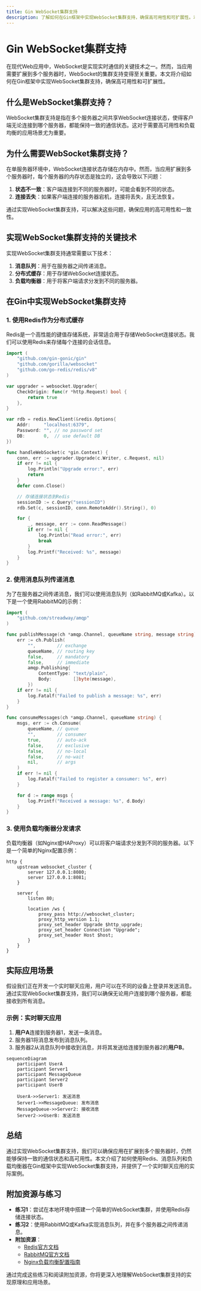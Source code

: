 ```yaml
---
title: Gin WebSocket集群支持
description: 了解如何在Gin框架中实现WebSocket集群支持，确保高可用性和可扩展性。本文将从基础概念到实际应用逐步讲解，适合初学者。
---
```


# Gin WebSocket集群支持

在现代Web应用中，WebSocket是实现实时通信的关键技术之一。然而，当应用需要扩展到多个服务器时，WebSocket的集群支持变得至关重要。本文将介绍如何在Gin框架中实现WebSocket集群支持，确保高可用性和可扩展性。

## 什么是WebSocket集群支持？

WebSocket集群支持是指在多个服务器之间共享WebSocket连接状态，使得客户端无论连接到哪个服务器，都能保持一致的通信状态。这对于需要高可用性和负载均衡的应用场景尤为重要。

## 为什么需要WebSocket集群支持？

在单服务器环境中，WebSocket连接状态存储在内存中。然而，当应用扩展到多个服务器时，每个服务器的内存状态是独立的，这会导致以下问题：

1. **状态不一致**：客户端连接到不同的服务器时，可能会看到不同的状态。
2. **连接丢失**：如果客户端连接的服务器宕机，连接将丢失，且无法恢复。

通过实现WebSocket集群支持，可以解决这些问题，确保应用的高可用性和一致性。

## 实现WebSocket集群支持的关键技术

实现WebSocket集群支持通常需要以下技术：

1. **消息队列**：用于在服务器之间传递消息。
2. **分布式缓存**：用于存储WebSocket连接状态。
3. **负载均衡器**：用于将客户端请求分发到不同的服务器。

## 在Gin中实现WebSocket集群支持

### 1. 使用Redis作为分布式缓存

Redis是一个高性能的键值存储系统，非常适合用于存储WebSocket连接状态。我们可以使用Redis来存储每个连接的会话信息。

```go
import (
    "github.com/gin-gonic/gin"
    "github.com/gorilla/websocket"
    "github.com/go-redis/redis/v8"
)

var upgrader = websocket.Upgrader{
    CheckOrigin: func(r *http.Request) bool {
        return true
    },
}

var rdb = redis.NewClient(&redis.Options{
    Addr:     "localhost:6379",
    Password: "", // no password set
    DB:       0,  // use default DB
})

func handleWebSocket(c *gin.Context) {
    conn, err := upgrader.Upgrade(c.Writer, c.Request, nil)
    if err != nil {
        log.Println("Upgrade error:", err)
        return
    }
    defer conn.Close()

    // 存储连接状态到Redis
    sessionID := c.Query("sessionID")
    rdb.Set(c, sessionID, conn.RemoteAddr().String(), 0)

    for {
        _, message, err := conn.ReadMessage()
        if err != nil {
            log.Println("Read error:", err)
            break
        }
        log.Printf("Received: %s", message)
    }
}
```

### 2. 使用消息队列传递消息

为了在服务器之间传递消息，我们可以使用消息队列（如RabbitMQ或Kafka）。以下是一个使用RabbitMQ的示例：

```go
import (
    "github.com/streadway/amqp"
)

func publishMessage(ch *amqp.Channel, queueName string, message string) {
    err := ch.Publish(
        "",        // exchange
        queueName, // routing key
        false,     // mandatory
        false,     // immediate
        amqp.Publishing{
            ContentType: "text/plain",
            Body:        []byte(message),
        })
    if err != nil {
        log.Fatalf("Failed to publish a message: %s", err)
    }
}

func consumeMessages(ch *amqp.Channel, queueName string) {
    msgs, err := ch.Consume(
        queueName, // queue
        "",        // consumer
        true,      // auto-ack
        false,     // exclusive
        false,     // no-local
        false,     // no-wait
        nil,       // args
    )
    if err != nil {
        log.Fatalf("Failed to register a consumer: %s", err)
    }

    for d := range msgs {
        log.Printf("Received a message: %s", d.Body)
    }
}
```

### 3. 使用负载均衡器分发请求

负载均衡器（如Nginx或HAProxy）可以将客户端请求分发到不同的服务器。以下是一个简单的Nginx配置示例：

```nginx
http {
    upstream websocket_cluster {
        server 127.0.0.1:8080;
        server 127.0.0.1:8081;
    }

    server {
        listen 80;

        location /ws {
            proxy_pass http://websocket_cluster;
            proxy_http_version 1.1;
            proxy_set_header Upgrade $http_upgrade;
            proxy_set_header Connection "Upgrade";
            proxy_set_header Host $host;
        }
    }
}
```

## 实际应用场景

假设我们正在开发一个实时聊天应用，用户可以在不同的设备上登录并发送消息。通过实现WebSocket集群支持，我们可以确保无论用户连接到哪个服务器，都能接收到所有消息。

### 示例：实时聊天应用

1. **用户A**连接到服务器1，发送一条消息。
2. 服务器1将消息发布到消息队列。
3. 服务器2从消息队列中接收到消息，并将其发送给连接到服务器2的**用户B**。

```mermaid
sequenceDiagram
    participant UserA
    participant Server1
    participant MessageQueue
    participant Server2
    participant UserB

    UserA->>Server1: 发送消息
    Server1->>MessageQueue: 发布消息
    MessageQueue->>Server2: 接收消息
    Server2->>UserB: 发送消息
```

## 总结

通过实现WebSocket集群支持，我们可以确保应用在扩展到多个服务器时，仍然能够保持一致的通信状态和高可用性。本文介绍了如何使用Redis、消息队列和负载均衡器在Gin框架中实现WebSocket集群支持，并提供了一个实时聊天应用的实际案例。

## 附加资源与练习

- **练习1**：尝试在本地环境中搭建一个简单的WebSocket集群，并使用Redis存储连接状态。
- **练习2**：使用RabbitMQ或Kafka实现消息队列，并在多个服务器之间传递消息。
- **附加资源**：
  - [Redis官方文档](https://redis.io/documentation)
  - [RabbitMQ官方文档](https://www.rabbitmq.com/documentation.html)
  - [Nginx负载均衡配置指南](https://nginx.org/en/docs/http/load_balancing.html)

通过完成这些练习和阅读附加资源，你将更深入地理解WebSocket集群支持的实现原理和应用场景。
